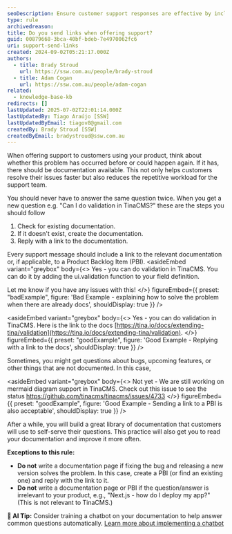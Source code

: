 ```yaml
---
seoDescription: Ensure customer support responses are effective by including relevant documentation links.
type: rule
archivedreason:
title: Do you send links when offering support?
guid: 00879668-3bca-40bf-bdeb-7e4970062fc6
uri: support-send-links
created: 2024-09-02T05:21:17.000Z
authors:
  - title: Brady Stroud
    url: https://ssw.com.au/people/brady-stroud
  - title: Adam Cogan
    url: https://ssw.com.au/people/adam-cogan
related:
  - knowledge-base-kb
redirects: []
lastUpdated: 2025-07-02T22:01:14.000Z
lastUpdatedBy: Tiago Araújo [SSW]
lastUpdatedByEmail: tiagov8@gmail.com
createdBy: Brady Stroud [SSW]
createdByEmail: bradystroud@ssw.com.au
---
```


When offering support to customers using your product, think about whether this problem has occurred before or could happen again. If it has, there should be documentation available. This not only helps customers resolve their issues faster but also reduces the repetitive workload for the support team.

You should never have to answer the same question twice.
When you get a new question e.g. "Can I do validation in TinaCMS?" these are the steps you should follow

1. Check for existing documentation.
2. If it doesn't exist, create the documentation.
3. Reply with a link to the documentation.

Every support message should include a link to the relevant documentation or, if applicable, to a Product Backlog Item (PBI).
<asideEmbed
  variant="greybox"
  body={<>
    Yes - you can do validation in TinaCMS.
You can do it by adding the ui.validation function to your field definition.

Let me know if you have any issues with this!
  </>}
  figureEmbed={{
    preset: "badExample",
    figure: 'Bad Example - explaining how to solve the problem when there are already docs',
    shouldDisplay: true
  }}
/>

<asideEmbed
  variant="greybox"
  body={<>
    Yes - you can do validation in TinaCMS. Here is the link to the docs [https://tina.io/docs/extending-tina/validation](https://tina.io/docs/extending-tina/validation).
  </>}
  figureEmbed={{
    preset: "goodExample",
    figure: 'Good Example - Replying with a link to the docs',
    shouldDisplay: true
  }}
/>

Sometimes, you might get questions about bugs, upcoming features, or other things that are not documented. In this case,

<asideEmbed
  variant="greybox"
  body={<>
    Not yet - We are still working on mermaid diagram support in TinaCMS. Check out this issue to see the status
<https://github.com/tinacms/tinacms/issues/4733>
  </>}
  figureEmbed={{
    preset: "goodExample",
    figure: 'Good Example - Sending a link to a PBI is also acceptable',
    shouldDisplay: true
  }}
/>

After a while, you will build a great library of documentation that customers will use to self-serve their questions. This practice will also get you to read your documentation and improve it more often.

**Exceptions to this rule:**

* **Do not** write a documentation page if fixing the bug and releasing a new version solves the problem. In this case, create a PBI (or find an existing one) and reply with the link to it.
* **Do not** write a documentation page or PBI if the question/answer is irrelevant to your product, e.g., "Next.js - how do I deploy my app?" (This is not relevant to TinaCMS.)

**🤖 AI Tip:** Consider training a chatbot on your documentation to help answer common questions automatically. [Learn more about implementing a chatbot](https://www.ssw.com.au/rules/website-chatbot/)
